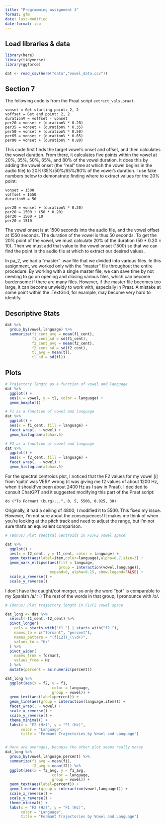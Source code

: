 ```yaml
---
title: "Programming assignment 3"
format: gfm
date: last-modified
date-format: iso
---
```

## Load libraries & data
```r
library(here)
library(tidyverse)
library(ggforce)

dat <- read_csv(here("data","vowel_data.csv"))
```

## Section 7

The following code is from the Praat script `extract_vals.praat`.

```
vonset = Get starting point: 2, 2
voffset = Get end point: 2, 2
durationV = voffset - vonset
per20 = vonset + (durationV * 0.20)
per35 = vonset + (durationV * 0.35)
per50 = vonset + (durationV * 0.50)
per65 = vonset + (durationV * 0.65)
per80 = vonset + (durationV * 0.80)
```

This code first finds the target vowel's onset and offset, and then calculates the vowel duration. From there, it calculates five points within the vowel at 20%, 35%, 50%, 65%, and 80% of the vowel duration. It does this by adding the vowel onset (the "real" time at which the vowel begins in the audio file) to 20%/35%/50%/65%/80% of the vowel's duration. I use fake numbers below to demonstrate finding where to extract values for the 20% point:

```
vonset = 1500
voffset = 1550
durationV = 50

per20 = vonset + (durationV * 0.20)
per20 = 1500 + (50 * 0.20)
per20 = 1500 + 10
per20 = 1510
```

The vowel onset is at 1500 seconds into the audio file, and the vowel offset at 1550 seconds. The duration of the vowel is thus 50 seconds. To get the 20% point of the vowel, we must calculate 20% of the duration (50 * 0.20 = 10). Then we must add that value to the vowel onset (1500) so that we can find the point in the audio file at which to extract our desired values.

In pa_2, we had a "master" .wav file that we divided into various files. In this assignment, we worked only with the "master" file throughout the entire procedure. By working with a single master file, we can save time by not needing to go on opening and closing various files, which can become burdensome if there are many files. However, if the master file becomes too large, it can become unwieldy to work with, especially in Praat. A mistake at some point within the .TextGrid, for example, may become very hard to identify.

## Descriptive Stats
```r
dat %>%
  group_by(vowel,language) %>%
  summarize(f1_cent_avg = mean(f1_cent),
            f1_cent_sd = sd(f1_cent),
            f2_cent_avg = mean(f2_cent),
            f2_cent_sd = sd(f2_cent),
            tl_avg = mean(tl),
            tl_sd = sd(tl))
```

## Plots
```r
# Trajectory length as a function of vowel and language
dat %>%
  ggplot() +
  aes(x = vowel, y = tl, color = language) +
  geom_boxplot()

# F1 as a function of vowel and language
dat %>%
  ggplot() +
  aes(x = f1_cent, fill = language) +
  facet_wrap(. ~ vowel) +
  geom_histogram(alpha=.5)

# F2 as a function of vowel and language
dat %>%
  ggplot() +
  aes(x = f2_cent, fill = language) +
  facet_wrap(. ~ vowel) +
  geom_histogram(alpha=.5)

```

For the spectral centroids plot, I noticed that the F2 values for my vowel [i] from 'quito' was VERY wrong (it was giving me f2 values of about 1200 Hz, when it should've been about 2400 Hz as I saw in Praat). I decided to consult ChatGPT and it suggested modifying this part of the Praat script:

```
do ("To Formant (burg)...", 0, 5, 5500, 0.025, 30)
```

Originally, it had a ceiling of 4800; I modified it to 5500. This fixed my issue. However, I'm not sure about the consequences! It makes me think of when you're looking at the pitch track and need to adjust the range, but I'm not sure that's an equivalent comparison.

```r
# (Bonus) Plot spectral centroids in F1/F2 vowel space

dat %>%
  ggplot() +
  aes(x = f2_cent, y = f1_cent, color = language) +
  geom_text(aes(label=item,color=language),alpha=0.7,size=3) +
  geom_mark_ellipse(aes(fill = language,
                        group = interaction(vowel,language)),
                    expand=0, alpha=0.15, show.legend=FALSE) +
  scale_x_reverse() +
  scale_y_reverse()
```

I don't have the caught/cot merger, so only the word "bot" is comparable to my Spanish /a/ :-) The rest of the words in that group, I pronounce with /ɔ/.


```r
# (Bonus) Plot trajectory length in F1/F2 vowel space

dat_long <- dat %>%
  select(-f1_cent,-f2_cent) %>%
  pivot_longer(
    cols = starts_with("f1_") | starts_with("f2_"),
    names_to = c("formant", "percent"),
    names_pattern = "(f[12])_(\\d+)",
    values_to = "Hz"
  ) %>%
  pivot_wider(
    names_from = formant,
    values_from = Hz
  ) %>%
  mutate(percent = as.numeric(percent))

dat_long %>%
  ggplot(aes(x = f2, y = f1,
                     color = language,
                     group = vowel)) +
  geom_text(aes(label=percent)) +
  geom_line(aes(group = interaction(language,item))) +
  facet_wrap(. ~ vowel) +
  scale_x_reverse() +
  scale_y_reverse() +
  theme_minimal() +
  labs(x = "F2 (Hz)", y = "F1 (Hz)",
       color = "Language",
       title = "Formant Trajectories by Vowel and Language")


# Here are averages, because the other plot seems really messy.
dat_long %>%
  group_by(vowel,language,percent) %>%
  summarize(f1_avg = mean(f1),
            f2_avg = mean(f2)) %>%
  ggplot(aes(x = f2_avg, y = f1_avg,
                     color = language,
                     group = vowel)) +
  geom_text(aes(label=percent)) +
  geom_line(aes(group = interaction(vowel,language))) +
  scale_x_reverse() +
  scale_y_reverse() +
  theme_minimal() +
  labs(x = "F2 (Hz)", y = "F1 (Hz)",
       color = "Language",
       title = "Formant Trajectories by Vowel and Language")

```